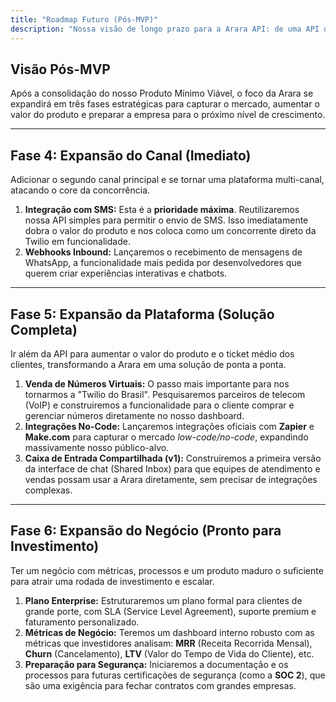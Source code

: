 ```yaml
---
title: "Roadmap Futuro (Pós-MVP)"
description: "Nossa visão de longo prazo para a Arara API: de uma API de WhatsApp para uma plataforma de comunicação completa."
---
```


## Visão Pós-MVP

Após a consolidação do nosso Produto Mínimo Viável, o foco da Arara se expandirá em três fases estratégicas para capturar o mercado, aumentar o valor do produto e preparar a empresa para o próximo nível de crescimento.

---

## Fase 4: Expansão do Canal (Imediato)

<Card title="Objetivo da Fase 4: Expansão do Canal" icon="arrow-right-from-bracket">
  Adicionar o segundo canal principal e se tornar uma plataforma multi-canal, atacando o core da concorrência.
</Card>

1. **Integração com SMS:** Esta é a **prioridade máxima**. Reutilizaremos nossa API simples para permitir o envio de SMS. Isso imediatamente dobra o valor do produto e nos coloca como um concorrente direto da Twilio em funcionalidade.
2. **Webhooks Inbound:** Lançaremos o recebimento de mensagens de WhatsApp, a funcionalidade mais pedida por desenvolvedores que querem criar experiências interativas e chatbots.

---

## Fase 5: Expansão da Plataforma (Solução Completa)

<Card title="Objetivo da Fase 5: Expansão da Plataforma" icon="boxes-stacked">
  Ir além da API para aumentar o valor do produto e o ticket médio dos clientes, transformando a Arara em uma solução de ponta a ponta.
</Card>

1. **Venda de Números Virtuais:** O passo mais importante para nos tornarmos a "Twilio do Brasil". Pesquisaremos parceiros de telecom (VoIP) e construiremos a funcionalidade para o cliente comprar e gerenciar números diretamente no nosso dashboard.
2. **Integrações No-Code:** Lançaremos integrações oficiais com **Zapier** e **Make.com** para capturar o mercado _low-code/no-code_, expandindo massivamente nosso público-alvo.
3. **Caixa de Entrada Compartilhada (v1):** Construiremos a primeira versão da interface de chat (Shared Inbox) para que equipes de atendimento e vendas possam usar a Arara diretamente, sem precisar de integrações complexas.

---

## Fase 6: Expansão do Negócio (Pronto para Investimento)

<Card title="Objetivo da Fase 6: Expansão do Negócio" icon="hand-holding-dollar">
  Ter um negócio com métricas, processos e um produto maduro o suficiente para atrair uma rodada de investimento e escalar.
</Card>

1. **Plano Enterprise:** Estruturaremos um plano formal para clientes de grande porte, com SLA (Service Level Agreement), suporte premium e faturamento personalizado.
2. **Métricas de Negócio:** Teremos um dashboard interno robusto com as métricas que investidores analisam: **MRR** (Receita Recorrida Mensal), **Churn** (Cancelamento), **LTV** (Valor do Tempo de Vida do Cliente), etc.
3. **Preparação para Segurança:** Iniciaremos a documentação e os processos para futuras certificações de segurança (como a **SOC 2**), que são uma exigência para fechar contratos com grandes empresas.